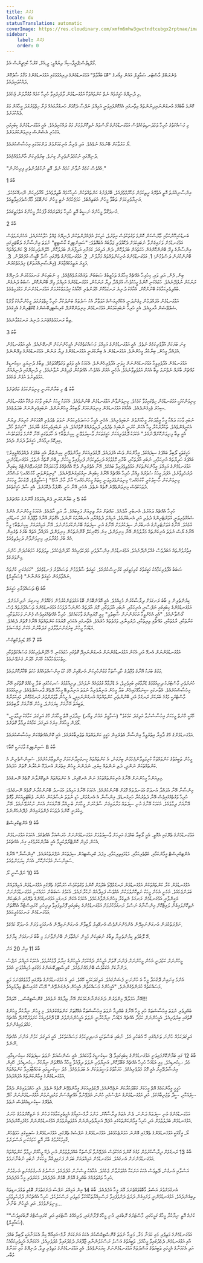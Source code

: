```yaml
---
title: ފެށުން
locale: dv
statusTranslation: automatic
coverImage: https://res.cloudinary.com/xmfm6mhw3gwctndtcubgx2rptnae/image/upload/v1741354419/small_cover_la_gran_rebelion_28716e29d2.webp
sidebar:
    label: ފެށުން
    order: 0
---
```

މޯލްޑިވްސް:ޕްރީފާސިއޯ
ލިޔުއްވީ: ވީ.އެމް. ގަރްހާ ކުއިޗީންސް އެވެ.

ވެނެރަބްލް މާސްޓަރ ސަމާޢީލް އައުން ވިއޯރގެ "ބޮޑު ބަޣާވާތް" އަޅުގަނޑުމެންގެ ދިރިއުޅުމުގައި އަޅުގަނޑުމެންގެ މަޤާމު ސާފުކޮށް ދައްކުވައިދެއެވެ.

މި ދުނިޔޭގެ ހަގީގަތެއް ނެތް ކަންތައްތަކާ އަޅުގަނޑުމެން ލާމެހިފައިވާ ހުރިހާ ކަމެއް މުގުރާލަން ޖެހެއެވެ.

ކޮންމެ ބާބެއްގެ އުނގަންނައިދިނުންތައް މިތާނގައި އެއްކޮށްފައިވަނީ އަމިއްލަ ނަފްސާ ދެކޮޅަށް ހަނގުރާމައެއް ފަށާ ހިތްވަރުގަދަ މީހާއަށް މަގު ދެއްކުމަށެވެ.

މި މަސައްކަތުގެ ހުރިހާ ތަޅުދަނޑިތަކެއްވެސް އަޅުގަނޑުމެންގެ ޔޯސްތައް ނެތިކޮށްލުމަށް މަގު ދައްކައިދެއެވެ. އެއީ އަޅުގަނޑުމެންގެ ކިބައިގައި އަގުހުރި އެސެންސް މިނިވަންކުރުމަށެވެ.

ޔޯ މަރުވާކަށް ބޭނުމެއް ނުވެއެވެ. އަދި ވެރިޔާ އުނިކަމަށްވުރެ ދަށްކަމުގައި އިހުސާސްކުރެއެވެ.

ދުނިޔޭގައި ނުކުޅެދުންތެރިން ގިނަވެ، ބިރުވެރިކަން އާންމުވެއްޖެއެވެ.

"އެއްވެސް ކަމެއް ނުވާނެ ކަމެއް ނެތް، އޮތީ ނުކުޅެދުންތެރި ފިރިހެނުން."

ބާބު 1

އިންސާނިއްޔަތު އޮތީ އެތެރޭގެ ރީތިކަމުން މަހުރޫމްވެފައެވެ. ބޭރުފުށުގެ ކަންތައްތަކުން ހުރިހާކަމެއް ބާޠިލްވެއެވެ. އޯގާވެރިކަން ނޭނގޭކަމެކެވެ. އަނިޔާވެރިކަމަށް ތަބާވާ މީހުން އެބަތިއްބެވެ. ހަމަޖެހުމެއް ނެތީ މީހުން ކަންބޮޑުވެ މާޔޫސްވެފައިވާތީއެވެ.

އުނދަގޫވާ މީހުންގެ ނަސީބު އޮތީ ހުރިހާ ވައްތަރެއްގެ ފާފަކުރާ މީހުންގެ އަތްމަތީގައެވެ.

ބާބު 2

ބަނޑުހައިހޫނުކަމާއި މާޔޫސްކަން ކޮންމެ ވަގުތަކުވެސް އިތުރުވެ، ކެމިކަލް އުފެއްދުންތަކުން ދުނިޔޭގެ ޖައްވު ހަލާކުކުރެއެވެ. އެހެންނަމަވެސް އަޅުގަނޑުމެން ވަށައިގެންވާ ނުބައިކަމަށް ދެކޮޅުވެރި ޖަވާބެއް އެބައޮތެވެ: "ސައިންޓިފިކް ކާސްޓިޓީ" ނުވަތަ އިންސާނާގެ ލެބޯޓަރީގައި އިންސާނާގެ ވިރޭ ބޭނުންކޮށްގެން ހަކަތައަށް ބަދަލުކޮށް، ދެން އަލިގަދަ ކަމަށާއި އަލިފާނަށް ބަދަލުކޮށް، ހޭލުންތެރިކަމުގެ 3 ކަންތައްތައް ބޭނުންކުރަން ދަސްވުމުން: 1. އަޅުގަނޑުމެންގެ އުނިކަންތައްތައް މަރާލުން. 2. އަޅުގަނޑުމެންގެ ތެރޭގައި ސޯލާ ބޮޑީސް އުފެއްދުން. 3. ފަގީރު ޔަތީމުކުއްޖާއަށް (އިންސާނިއްޔަތަށް) ޚިދުމަތްކުރުން.

ބިން، ފެން، އަދި ވައި، މިހުރިހާ އެއްޗެއް މިހާރުގެ ތަހުޒީބުގެ ސަބަބުން ތަޣައްޔަރުވެއްޖެއެވެ. މި ނުބައިކަން ރަނގަޅުކުރަން ދުނިޔޭގެ ރަނަކަށް ނުފުދޭނެއެވެ. ހަމައެކަނި ކޮންމެ މީހަކުވެސް އުފައްދާ ދިޔާ ރަނަކުން، އަޅުގަނޑުމެންގެ އަމިއްލަ ވިރޭ ބޭނުންކޮށް، ސަބަބު ދަނެގެން ބުއްދިވެރިކަމާއެކު ބޭނުންކޮށް، އެއާއެކު ދުނިޔެ ރަނގަޅުކޮށް ހޭލުންތެރި ހޭއާއެކު ޚިދުމަތްކުރުމަށް އަޅުގަނޑުމެންނަށް މަގުފަހިވެއެވެ.

އަޅުގަނޑުމެން އުފައްދަމުން މިގެންދަނީ އެކުއޭރިއަސްގެ އަވަތާރާ އެކު ސަފުތައް ބަންދުކުރާ ހުރިހާ ހިތްވަރުގަދަ މީހުންނާއެކު ވޯލްޑް ސެލްވޭޝަން އާރމީއެވެ. އެއީ ހުރިހާ ނުބައިކަމަކުން އަޅުގަނޑުމެން މިނިވަންކޮށްދޭ ކްރިސްޓިފިކޭޝަންގެ ޑޮކްޓްރިންގެ އެހީގައެވެ.

ތިބާ ރަނގަޅުވެއްޖެނަމަ ދުނިޔެ ރަނގަޅުވާނެއެވެ.

ބާބު 3

ގިނަ ބަޔަކަށް އުފާވެރިކަމެއް ނެތެވެ. އެއީ އަޅުގަނޑުމެންގެ އަމިއްލަ މަސައްކަތެއްކަން އެމީހުންނަކަށް ނޭނގޭނެއެވެ. އެއީ އަޅުގަނޑުމެން އުފައްދާ މީހުން، ބިނާކުރާ މީހުންނެވެ. އަޅުގަނޑުމެން އެ ބިނާކުރަނީ އަޅުގަނޑުމެންގެ ދިޔާ ރަނުން، އަޅުގަނޑުމެންގެ ވިރޭންނެވެ.

އަޅުގަނޑުމެން އުފާވެރިވީމާ އަޅުގަނޑުމެންނަށް ހީވަނީ އުފާވެރިހެންނެވެ. އެކަމަކު އެއީ ވަގުތީ ވަގުތުކޮޅުތަކެވެ. ތިބާގެ ދުނިޔަވީ ސިކުނޑީގެ މައްޗަށް ބާރެއް ނެތްނަމަ ތިބާ އެއަށް އަޅުވެތިވާނެއެވެ. އެހެނީ އެއަށް އެއްވެސް އެއްޗަކުން ފުދިގެން ނުވާނެއެވެ. މި ދުނިޔޭގައި ދުނިޔެއަށް އަޅުވެތިނުވެ އުޅެން ޖެހެއެވެ.

ބާބު 4 މި ބަޔާންކުރަނީ މިނިވަންކަމުގެ މައްޗަށެވެ

މިނިވަންކަމަކީ އަޅުގަނޑުމެން ހިތްގައިމުވާ ކަމެކެވެ. މިނިވަންވާން އަޅުގަނޑުމެން ބޭނުންވެއެވެ. އެކަމަކު މީހަކު ނުބައި ވާހަކަ ދައްކާ އަޅުގަނޑުމެން ސިހުރު ޖެހިގެންދެއެވެ. އެއާއެކު އަޅުގަނޑުމެން މިނިވަންކަމަށް ލޯބިކުރާ މީހުންނަށްވެ، ނުބައިވެރިންނަށް ބަދަލުވެއެވެ.

ނުބައި ވާހަކަ ދައްކާ މީހާ އީޖާދުކުރާ މީހާއަށްވުރެ ނުބައިވެރިއެވެ. އެހެނީ އެމީހާ ހަސަދަވެރިކަމުން ނުވަތަ ތެދުވެރި އޮޅުމަކުން ކުރިއަށް ދިޔުން އެކަށީގެންވެއެވެ. ތަކުރާރުކުރާ މީހާ އެކަން ކުރަނީ ނުބައިގެ ތެދުވެރި ދަރިވަރެއްގެ ގޮތުގައެވެ. އެއީ ނުބައިވެރިކަމުގެ ބާރެކެވެ. "ހަގީގަތް ހޯދާ، އެއީ ތިބާ މިނިވަންކޮށްދޭނެއެވެ." އެކަމަކު ދޮގުވެރިއަކަށް ހަގީގަތަކަށް ވާސިލުވެވޭނީ ކިހިނެތްބާ؟ އެ ހާލަތުގައި އޭނާ ކޮންމެ ވަގުތަކުވެސް އިދިކޮޅު ދިމާއަށް، ހަގީގަތާ ދުރަށް ދެއެވެ.

ހަގީގަތަކީ ލޯބިވާ ބައްޕަގެ ސިފައެކެވެ. އީމާންކަން ވެސް އެފަދައެވެ. ދޮގުވެރިއަކަށް އީމާންވެވޭނީ ކިހިނެތްބާ، އެއީ ބައްޕަގެ ދެއްވުމެއްވީއިރު؟ ބައްޕަގެ ހަދިޔާތައް އުނިކަމާއި، ނުބައި އާދަތަކާއި، ބާރާއި މޮޅުވުމުގެ ދަހިވެތިކަމުން ފުރިފައިވާ މީހަކަށް ލިބޭނެ ގޮތެއް ނެތެވެ. އަޅުގަނޑުމެންނީ އަޅުގަނޑުމެންގެ އަމިއްލަ އީމާންކަންތަކަށް އަޅުވެތިވެފައިވާ ބައެކެވެ. އޭނާ އެތެރެއިން ދެކޭ އެއްޗެއްގެ ވާހަކަދައްކާ ކްލެއަރވޮއެންޓްގެ ކިބައިން ދުރުހެލިވާށެވެ. އެފަދަ މީހަކު ސުވަރުގެ ވިއްކާ، ހުރިހާ އެއްޗެއް އޭނާގެ ކިބައިން ނިގުޅައިގަނެވޭނެއެވެ. "މިނިވަންވަނީ ކާކުހެއްޔ؟ މަޝްހޫރު މިނިވަންކަން ހާސިލުކުރީ ކާކުހެއްޔ؟ މިނިވަންވެފައިވަނީ ކިތައް މީހުންހެއްޔ؟ އާހް، އާހް، އާހް!" (ސަމާޢީލް). ދޮގުހަދާ މީހަކަށް ދުވަހަކުވެސް މިނިވަންވެވޭނެ ގޮތެއް ނެތެވެ. އެހެނީ އޭނާ ހުރީ ހެޔޮފުޅާ ދެކޮޅަށެވެ. އެއީ ސާފު ހަގީގަތެކެވެ.

ބާބު 5 މި ބަޔާންކުރަނީ ޕެންޑިއުލަމްގެ ޤާނޫނުގެ މައްޗަށެވެ

ހުރިހާ އެއްޗެއް ދައުރުވެ، އެނބުރި އާދެއެވެ. މައްޗަށް އަރާ ތިރިއަށް ފައިބައެވެ. ދާ އަދި އާދެއެވެ. އެކަމަކު މީހުންނަށް އެންމެ ޝައުގުވެރިވަނީ އަވަށްޓެރިންގެ ދުވެލި އަދި އެނބުރުމެވެ. އަމިއްލަ ދުވެއްޔާއި އެނބުރުމަކު ނޫނެވެ. އެގޮތަށް އޭނާގެ ވުޖޫދުގެ ގަދަ ކަނޑުގައި އުޅެއެވެ. އޭނާގެ އަވަށްޓެރިންގެ އެނބުރުން ސިފަކުރުމަށް އޭނާގެ އުނި ސިފަތައް ބޭނުންކުރަމުންނެވެ. އޭނާ އަމިއްލައަށް ކިހިނެތްބާ؟ މީހާ އޭނާގެ ޔޯސް ނުވަތަ އުނިކަންތައް މަރާލުމުން އޭނާ މިނިވަންވެ، ގިނަ މެކޭނިކަލް ޤާނޫނުތަކުން މިނިވަންވެ، އުފައްދާ އެތައް ބުރުގެ ތެރެއިން އެއް ބުރު މުގުރާލައި، މިނިވަންވާން ދަހިވެތިވެއެވެ.

އިތުރުވުންތައް އަބަދުވެސް ގެއްލުންދޭނެއެވެ. އަޅުގަނޑުމެން އިންސާފުވެރި މެދެކެވެރިއެއް ހޯދަންޖެހެއެވެ. ތިލަފަތުގެ ހަމަބަރުދަން ހުންނަ މިންވަރެކެވެ.

ސަބަބު އުފާވެރިކަމާއެކު ހަގީގަތުގެ ކުރިމަތީގައި ކުރުނީސްކުރެއެވެ. ހަގީގަތް ސާފުވުމުން ތަސައްވުރު ފަނޑުވެއެވެ. "ހަމައެކަނި ކުށްތައް ނައްތާލުމުން ހަގީގަތް އަންނާނެ" (ސަމާޢީލް).

ބާބު 6 ތަސައްވުރާއި ހަގީގަތް

ކިޔުންތެރިން މި ބާބު ރަނގަޅަށް ދިރާސާކުރުން މުހިއްމެވެ. އެއީ އޮޅުންބޮޅުން ބޮޑު އަގުވަޒަންކުރުމުން މަގުއޮޅުން ހިނގިޔަ ނުދިނުމަށެވެ. އަޅުގަނޑުމެންގެ ކިބައިގައި ނަފްސާނީ އުނިކަމާއި، ނުބައި އާދަތަކާއި، މޮޔަ އާދަތައް ހުންނަހާ ދުވަހަކު އަޅުގަނޑުމެންގެ ތަސައްވުރުތައް ވެސް ގޯސްވާނެއެވެ. "އެއީ އެހެންވީމާ އަހަރެންނަށް ސާބިތުވި" މިއީ މޮޔައިންގެ ވާހަކައެކެވެ. ހުރިހާ އެއްޗެއްގައިވެސް ފެންނަ ފަހަރުތަކާއި، ކަނާތަކާއި، ރާޅުތަކާއި، މައްޗާއި ތިރިތަކާއި، ދުރުމިނާއި، ވަގުތުތައް ހުރެއެވެ. އެތާނގައި އެކަހެރި މޮޔައަކު ކަންތައްތައް އޭނާގެ ގޮތަށް ދެކެއެވެ. އަޑުއަހާ މީހުން ބިރުގަންނަވާލާފައި ގަދަބާރުން އެކަން ޖައްސައެވެ.

ބާބު 7 ހޭގެ ޑައިލެކްޓިކްސް

އަޅުގަނޑުމެންނަށް އެނގޭ އަދި އެކަން އަޅުގަނޑުމެންނަށް އުނގަންނައިދޭ ގޮތުގައި ހަމައެކަނި ހޭ ހޭލުންތެރިކަމުގެ މަސައްކަތްތަކާއި ހިތްހަމަޖެހުމާއެކު ހޭއަށް ހޭލުން ގެނެވޭނެއެވެ.

މަގުގެ ބަޔަކު އޭނާގެ ވުޖޫދުގެ ހާދިސާތަކާ ގުޅުންހުރިކަން އެނގޭއިރު ހޭގެ ކުޑަ އިންސައްތައެއްގެ ހަކަތަ ބޭކާރުކޮށްލައެވެ.

ހުނަރުވެރި މާސްޓަރަކު ދިރިއުޅުމުގެ ޑްރާމާގައި ބައިވެރިވެ، އެ ޑްރާމާއާ ގުޅުވައެއް ނުލައެވެ. ދިރިއުޅުމުގެ ސަރކަހުގައި ބަލާ މީހެއްގެ ގޮތުގައި އޭނާ އިހުސާސްކުރެއެވެ. އެތާނގައި ސިނަމާގޭގައިހެން ބަލާ މީހުން އަނިޔާވެރިއާ ނުވަތަ އަނިޔާލިބޭ މީހާއާ ދޭތެރޭ ޕާރޝަލްވެއެވެ. ދިރިއުޅުމުގެ މާސްޓަރަކީ މަގުގެ ބަޔަކަށް ރަނގަޅު އަދި ބޭނުންތެރި ކަންތައްތައް އުނގަންނައިދީ، އެ މީހުން ވާވަރަށްވުރެ ރަނގަޅުކޮށް، މައިކަމަނާގެ ތަބީއަތު އޭނާއަށް ކިޔަމަންވެ، މީހުން އޭނާއަށް ލޯބިވެއެވެ.

"ހޭއަކީ ހޭނެތް މީހަކަށް އިހުސާސްނުވާ އަލިގަދަ ކަމެކެވެ" (ސަމާޢީލް އައުން ވިއޯރ) ނިދާފައި އޮތް މީހާއަށް ހޭގެ އަލިގަދަ ކަމާއެކު ދިމާވަނީ، ލޯފަން މީހާއަށް އިރުގެ އަލިގަދަ ކަމާއެކު ދިމާވާ ގޮތަށެވެ.

އަޅުގަނޑުމެންގެ ހޭގެ ދާއިރާ އިތުރުވީމާ އިންސާނާ އެތެރެއިން ހަގީގީ ކަންތައްތައް ތަޖުރިބާކުރެއެވެ. އެއީ ކޮންއެއްޗެއްކަން އިހުސާސްކުރެއެވެ.

ބާބު 8 ސައިންޓިފިކް ޖާގަނަކީ ކޮބާ؟

މީހުން ތަބީއަތުގެ ކަންތައްތަކާ ކުރިމަތިލާންޖެހުމުން ބިރުގަނެ، އެ ކަންތައްތައް ހިނގައިދާނެކަމަށް އިންތިޒާރުކުރެއެވެ. ސައިންސްވެރިން އެ ކަންތައްތަކަށް ނަންދީ، ދަތި ނަންތައް ކިޔައި، ނުދަންނަ މީހުން އިތުރަށް އުނދަގޫ ނުކުރާނެ ގޮތަށް ހަދައެވެ.

މިލިއަންހާ މީހުންނަށް އޭނާގެ އުނިކަންތައްތަކުގެ ނަން އެނގޭއިރު، އެ ކަންތައްތައް ނެތިކޮށްލާނެ ގޮތެއް ނޭނގެއެވެ.

އިންސާނާ އޭނާ އުފައްދާ އުނދަގޫ އުޅަނދުތައް މޮޅަށް ބޭނުންކުރެއެވެ. އެކަމަކު އޭނާގެ އަމިއްލަ އުޅަނދު ބޭނުންކުރާނެ ގޮތެއް ނޭނގެއެވެ: ހުރިހާ ވަގުތެއްގައިވެސް އޭނާ ދަތުރުކުރާ ހަށިގަނޑެވެ. އިންސާނާ އެ އެނގުމަށް، ހަޑި ނުވަތަ ނުސާފުކަން ހުންނަ ލެބޯޓަރީއަކަށް ވާގޮތް އޭނާއަށް ދިމާވެއެވެ. އެކަމަކު އޭނާގެ އުނި ސިފަތައް މަރާލައިގެން ސާފުކުރަން މީހާއަށް ބުނިއްޔާ އޭނާއަކަށް އެކަން ނުކުރެވޭނެއެވެ. އޭނާ ހީކުރަނީ ކޮންމެ ދުވަހަކު ފެންވަރައިގެން ފުދޭނެހެންނެވެ.

ބާބު 9 އެންޓިކްރިސްޓް

އަޅުގަނޑުމެންގެ ތެރޭގައި އެއޮތީ. އެއީ ލޯބިވާ ބައްޕަގެ އަރިހަށް ވާސިލުވުމަށް އަޅުގަނޑުމެންނަށް ހުރަސްއަޅާ އެއްޗެކެވެ. އެކަމަކު އަޅުގަނޑުމެން އެކަން މުޅިން ކޮންޓްރޯލްކުރީމާ އެއީ ބަޔާންކުރުމުގައި ގިނަ އެއްޗެކެވެ.

އެންޓިކްރިސްޓް އީމާންކަމާއި، ކެތްތެރިކަމާއި، މަޑުމައިތިރިކަމާއި، މިފަދަ ކްރިސްޓިއަން ސިފަތަކަށް ނަފްރަތުކުރެއެވެ. "އިންސާނާ" އޭނާގެ ސައިންސަށް އަޅުކަންކޮށް، އެއަށް ކިޔަމަންވެއެވެ.

ބާބު 10 ނަފްސާނީ ޔޯ

އަޅުގަނޑުމެން ކުރާ ކަންތައްތަކުން އަޅުގަނޑުމެން ރަނގަޅުވޭތޯ ބެލުމަށް ކޮންމެ ވަގުތަކުވެސް ހަރަކާތުގެ ތެރޭގައި އަޅުގަނޑުމެން އަމިއްލައަށް ބަލަންޖެހެއެވެ. އެހެނީ އެހެން މީހަކު ނެތިކޮށްލުމަކުން އެއްވެސް ފައިދާއެއް ނުކުރާނެއެވެ. އެކަމުގެ ސަބަބުން ހަމައެކަނި އަޅުގަނޑުމެންނަށް ޔަގީންވާނީ އަޅުގަނޑުމެން ރަނގަޅު ނެތިކުރާ މީހުންނަށްވާނެކަމެވެ. އެކަމަކު އެކަން ރަނގަޅީ އަޅުގަނޑުމެންގެ ތެރޭގައި ނުބައިކަން ނެތިކޮށްލައިގެން ލައިޓްކޮށް އިންސާނާގެ ނަސްލު ރަނގަޅުކުރުމަށް އަޅުގަނޑުމެންގެ ކިބައިގައި ފޮރުވިފައިވާ ދިރިހުރި ކްރައިސްޓްއާ އެއްގޮތަށް އަޅުގަނޑުމެން ރަނގަޅުކުރީމައެވެ.

ނަފްރަތުކުރަން އުނގަންނައިދޭން އެންމެންނަށްވެސް އެނގޭއިރު ލޯބިވާން އުނގަންނައިދޭން އެނގުމަކީ ވަރަށް އުނދަގޫ ކަމެކެވެ.

އޭ ލޮބުވެތި ކިޔުންތެރިޔާ ތިބާގެ ނުބައިކަން މުޅިން ނައްތާލަން ބޭނުންވާނަމަ މި ބާބު ރަނގަޅަށް ކިޔާށެވެ.

ބާބު 11 އިން 20 އަށް

މީހުންނަށް ކަމުދަނީ އެހެން މީހުންނަށް ފެންނަ ގޮތަށް އެމީހުން ދެއްކުމަށް އެމީހުންގެ ޚިޔާލު ފާޅުކުރުމެވެ. އެކަމަކު އަމިއްލަ ނަފްސު ދަންނާކަށް އެކަކުވެސް ބޭނުމެއްނުވެއެވެ. ކްރިސްޓިފިކޭޝަންގެ މަގުގައި މުހިއްމުވަނީ އެއެވެ.

އެންމެ ގިނައިން ދޮގުހަދާ މީހާ އެ ހުންނަނީ ފެޝަންގައެވެ. އަލިގަދަކަމަކީ ހޭއެވެ. އަދި އެ އަޅުގަނޑުމެންގެ ތެރޭގައި ފާޅުވެއްޖެނަމަ މަތީ މަސައްކަތެއް ކުރަންވެގެންނެވެ. "އެމީހުންގެ މަސައްކަތުން އެމީހުން ދެނެގަނެވޭނެ" ޔޭސޫ ކްރައިސްޓް ވިދާޅުވިއެވެ.

އޭނާ ޙަމަލާދޭ މިންވަރުން ދެނެގަންނާނެކަމަކަށް އޭނާ ވިދާޅެއް ނުވެއެވެ. ގްނޮސްޓިކްސް... ހޭލައްވާ!!!

ބުއްދިވެރި ނުވަތަ އިހުސާސްތައް ހުރި މީހާ އޭނާގެ ބުއްދިއާ ނުވަތަ އިހުސާސްތަކާ އެއްގޮތަށް ކަންތައްކުރެއެވެ. މި މީހުން ނިޔާކުރާ މީހުންގެ ގޮތުގައި ބިރުވެރިއެވެ. އެމީހުންނަށް ކަމުދާ އެއްޗެއް އަޑުއަހާ، ނިޔާކުރާނީ ނުވަތަ އެމީހުންނަށްވުރެ ބޮޑު ދޮގުވެރިއަކު ކަށަވަރުކޮށްދޭ އެއްޗެއް ހައްދަވައިގެންނެވެ.

އަލިގަދަކަމެއް ހުންނަ ތަނެއްގައި ހޭ އެބަހުރި އެވެ. ނުބައި ބަސްތަކަކީ އަނދިރިކަމުގެ މަސައްކަތެކެވެ. އެއީ އަލިގަދަ ކަމުން އަންނަ އެއްޗެއް ނޫނެވެ.

ބާބު 12 ގައި ބަޔާންކޮށްފައިވަނީ އަޅުގަނޑުމެންގެ ކިބައިގައިވާ 3 ސިކުނޑީގެ ވާހަކައެވެ. އެއީ ސެންސުއަލް ނުވަތަ ސިފަތަކުގެ ސިކުނޑިއާއި، މެދު ސިކުނޑިއެވެ. މިއީ އަޑުއަހާ ހުރިހާ އެއްޗެއް ގަބޫލުކޮށް، އަނިޔާވެރި ނުވަތަ ދިފާއުވާ މީހާއާ އެއްގޮތަށް ނިޔާކުރާ ސިކުނޑިއެވެ. ހޭއިން އިރުޝާދުދޭއިރު އެއީ މޮޅު މެދުވެރިއެކެވެ. ހަރަކާތުގެ ވަސީލަތަކަށް އެ ބަދަލުވެއެވެ. މެދު ސިކުނޑީގައި ބަހައްޓާފައިވާ ކަންތައްތައް އަޅުގަނޑުމެންގެ އީމާންކަންތައް އުފައްދައެވެ.

ހަގީގީ އީމާންކަމެއް އޮތް މީހަކަށް ގަބޫލުކުރާކަށް ނުޖެހޭނެއެވެ. ދޮގުވެރިއަކަށް އީމާންވެވޭނެ ގޮތެއް ނެތެވެ. އެއީ ހައްދަވައިގެން ދެއްވާ ސިފައަކާއި، ސީދާ ތަޖުރިބާއެކެވެ. އަދި އަޅުގަނޑުމެންގެ ނަފްސުގައި ހުންނަ އެދެވޭނުވާ އެއްޗިއްސަށް މަރުދިނުމުން އަޅުގަނޑުމެންނަށް ހޯދޭ އެތެރޭގެ ސިކުނޑިއެއްވެސް ނެތެވެ.

އަޅުގަނޑުމެންގެ އުނި ސިފަތައް ދަންނަ، ދެން އެތައް ދިރާސާކޮށް، މަންމަ ރާމް-އައިއޯގެ އެހީތެރިކަމާއެކު ފަހުން އެ ނެތިކޮށްލުމުގެ ހުނަރު އަޅުގަނޑުމެން ބަދަލުވުމަށް އަދި ހުރިހާ އީމާންކަންތަކުގައި އުފެދޭ އަނިޔާވެރިންނަށް އަޅުވެތިނުވުމަށް އަޅުގަނޑުމެންނަށް މަގުފަހިކޮށްދެއެވެ.

ޔޯ، އީގޯއަކީ އަޅުގަނޑުމެންގެ ތެރޭގައި އޮންނަ ހަމަނުޖެހުމެކެވެ. އަޅުގަނޑުމެންގެ ނަފްސުގެ ތެރޭގައި، އަޅުގަނޑުމެންގެ ސައިކީގައި ހަމަޖެހުން ގާއިމުކުރުމުގެ ބާރު އޮތީ ހަމައެކަނި އަސްލަށެވެ.

ބާބު 13 ރަނގަޅަށް ދިރާސާކުރުމުން މަގުގެ ކޮންމެ އަޚަކުވެސް އެދެވޭނުވާ ޔޯސްތަކާ ބައްދަލުވުމުން އުނި ދެކޭ މީހާއަށް ދިމާވާ ކަންތައްތައް އަޅުގަނޑުމެންނަށް އެނގެއެވެ. އަޅުގަނޑުމެން އަމިއްލައަށް ބަލަން ފަށައިފިއްޔާ މީހަކަށް ނުބައި ނުބުނާނަމެވެ.

އަސްލާއި އެނގުން، ދޭތިވެސް އެކަކު އަނެކަކާ އެއްވަރުވާން ޖެހެއެވެ. އެއާއެކު ވިސްނުން އުފެދެއެވެ. އަސްލުގެ އެނގުމެއްނެތި އެނގުމުން ހުރިހާ ވައްތަރެއްގެ ބުއްދީގެ އޮޅުން ބޮޅުން އުފެދެއެވެ. މަކަރުވެރި މީހާ އުފެދެއެވެ.

އެނގުމަށްވުރެ އަސްލު މާބޮޑުވެއްޖެނަމަ މޮޔަ މީހާ އުފެދެއެވެ. ބާބު 14 އިން އަމިއްލަ ނަފްސު ދެނެގަތުމަށް ބޮޑެތި ތަޅުދަނޑިތައް ލިބިގެންދެއެވެ. އަޅުގަނޑުމެންނީ ވަށައިގެން ދަރަޖަ ދަށްވެފައިވާ ރަސްމިއްޔާތަކާއެކުވާ މަތިވެރި ރަސްކަލެކެވެ. ހުރިހާ އެއްޗަކުން ދުރުހެލިވުމަކީ މިނިވަންވުމެވެ. އަދި އެމީހުން ބުނާނެ...

"ކުށެއް އޮތީ ނިޔާކުރާ މީހާގެ ގަމީހުގައި، މާސްޓަރުގެ ރޮބުގައި، އުނި މީހާގެ ފޭރާންގައި، ވެރިއެއްގެ ސޫޓުގައި އަދި ކްރައިސްޓްގެ ރޮބުގައިވެސް"(ސަމާޢީލް).

އަޅުގަނޑުމެންގެ މަތިވެރި މައި ކަމަނާ މަރާ، މަރީއާ ނުވަތަ ގްނޮސްޓިކްސްކުރެ އެކަކު އަނެކަކަށް ރާމް-އައިއޯއޭ ކިޔާ އެކަމަނާއަކީ ލޯބިވާ ބައްޕަ އާއި އަޅުގަނޑުމެން ދެމެދުގައިވާ މީހާއެވެ. ތަބީއަތުގެ އަސްލު ރަސްކަލުންނާއި ޖާދޫގަރު ދެމެދުގައިވާ މެދުވެރިއެވެ. އެކަމަނާގެ އެހީތެރިކަމާއެކު އަދި އެކަމަނާގެ އެހީގައި ތަބީއަތުގެ އަސްލުތައް އަޅުގަނޑުމެންނަށް ކިޔަމަންވެއެވެ. އެއީ އަޅުގަނޑުމެންގެ މަތިވެރި ދީވާ، ދުނިޔޭގެ މައި ކަމަނާގެ މުބާރ
